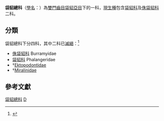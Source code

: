 {{Automatic Taxobox
| taxon = Phalangeroidea
| authority = 
| image = Cercartetus nanus.jpg
| image_caption = [[侏袋貂|侏袋貂]]
| subdivision_ranks = [[科_(生物)|科]]
| subdivision = 
*[[侏袋貂科|侏袋貂科]] Burramyidae
*[[袋貂科|袋貂科]] Phalangeridae
*†[[Ektopodontidae|Ektopodontidae]]
*†[[Miralinidae|Miralinidae]]
}}
'''袋貂總科'''（[[學名|學名]]：{{lang|la|'''Phalangeroidea'''}}）為[[雙門齒目|雙門齒目]][[袋貂亞目|袋貂亞目]]下的一科，[[現生種|現生種]]包含[[袋貂科|袋貂科]]及[[侏袋貂科|侏袋貂科]]二科。

== 分類 ==
袋貂總科下分四科，其中二科已[[滅絕|滅絕]]：<ref name="Flannery 1994">{{cite book |author1=Flannery, T. |author2=Schouten, P. |title=Possums of the World: Monograph of the Phalangeroidea |year=1994 |publisher=Geo Productions |isbn=978-0646143897}}</ref>
*[[侏袋貂科|侏袋貂科]] Burramyidae
*[[袋貂科|袋貂科]] Phalangeridae
*†[[Ektopodontidae|Ektopodontidae]]
*†[[Miralinidae|Miralinidae]]

== 參考文獻 ==
{{reflist}}
{{澳洲有袋總目|P.}}
{{taxonbar}}
[[分類:袋貂總科|]]
[[分類:袋貂亞目|D]]